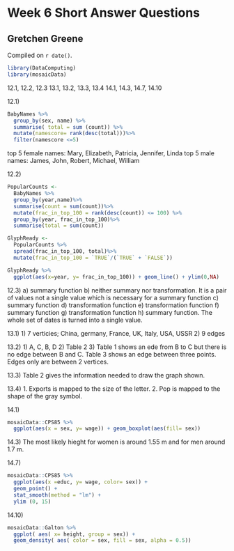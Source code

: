 # Week 6 Short Answer Questions

## Gretchen Greene

<!-- leave this material as is -->
Compiled on `r date()`.

```r
library(DataComputing)
library(mosaicData)
```
<!-- put your content after this line -->

12.1, 12.2, 12.3
13.1, 13.2, 13.3, 13.4
14.1, 14.3, 14.7, 14.10

12.1)
```r
BabyNames %>%
  group_by(sex, name) %>%
  summarise( total = sum (count)) %>%
  mutate(namescore= rank(desc(total)))%>%
  filter(namescore <=5)
```
top 5 female names: Mary, Elizabeth, Patricia, Jennifer, Linda
top 5 male names: James, John, Robert, Michael, William

12.2)
```r
PopularCounts <-
  BabyNames %>%
  group_by(year,name)%>%
  summarise(count = sum(count))%>%
  mutate(frac_in_top_100 = rank(desc(count)) <= 100) %>%
  group_by(year, frac_in_top_100)%>%
  summarise(total = sum(count))

GlyphReady <-
  PopularCounts %>%
  spread(frac_in_top_100, total)%>%
  mutate(frac_in_top_100 = `TRUE`/(`TRUE` + `FALSE`))

GlyphReady %>%
  ggplot(aes(x=year, y= frac_in_top_100)) + geom_line() + ylim(0,NA)
```

12.3)
a) summary function
b) neither summary nor transformation. It is a pair of values not a single value which is necessary for a summary function
c) summary function
d) transformation function
e) transformation function
f) summary function
g) transformation function
h) summary function. The whole set of dates is turned into a single value.

13.1) 
1) 7 verticies; China, germany, France, UK, Italy, USA, USSR
2) 9 edges

13.2) 
1) A, C, B, D
2) Table 2
3) Table 1 shows an ede from B to C but there is no edge between B and C. Table 3 shows an edge between three points. Edges only are between 2 vertices.

13.3)
Table 2 gives the information needed to draw the graph shown.

13.4) 
1. Exports is mapped to the size of the letter.
2. Pop is mapped to the shape of the gray symbol. 

14.1)
```r
mosaicData::CPS85 %>%
  ggplot(aes(x = sex, y= wage)) + geom_boxplot(aes(fill= sex))
```

14.3) The most likely hieght for women is around 1.55 m and for men around 1.7 m.

14.7) 
```r
mosaicData::CPS85 %>%
  ggplot(aes(x =educ, y= wage, color= sex)) +
  geom_point() + 
  stat_smooth(method = "lm") + 
  ylim (0, 15)
```

14.10)
```r
mosaicData::Galton %>%
  ggplot( aes( x= height, group = sex)) + 
  geom_density( aes( color = sex, fill = sex, alpha = 0.5))
```